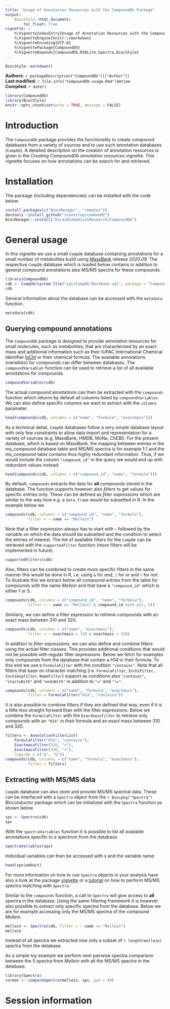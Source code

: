 ```yaml
---
title: "Usage of Annotation Resources with the CompoundDb Package"
output:
    BiocStyle::html_document:
        toc_float: true
vignette: >
    %\VignetteIndexEntry{Usage of Annotation Resources with the CompoundDb Package}
    %\VignetteEngine{knitr::rmarkdown}
    %\VignetteEncoding{UTF-8}
    %\VignettePackage{CompoundDb}
    %\VignetteDepends{CompoundDb,RSQLite,Spectra,BiocStyle}
---
```


```r
BiocStyle::markdown()
```

**Authors**: `r packageDescription("CompoundDb")[["Author"]] `<br />
**Last modified:** `r file.info("CompoundDb-usage.Rmd")$mtime`<br />
**Compiled**: `r date()`

```r
library(CompoundDb)
library(BiocStyle)
knitr::opts_chunk$set(echo = TRUE, message = FALSE)
```


# Introduction

The `CompoundDb` package provides the functionality to create *compound*
databases from a variety of sources and to use such annotation databases
(`CompDb`). A detailed description on the creation of annotation resources is
given in the *Creating CompoundDb annotation resources* vignette. This vignette
focuses on how annotations can be search for and retrieved.


# Installation

The package (including dependencies) can be installed with the code below:

```r
install.packages(c("BiocManager", "remotes"))
devtools::install_github("stanstrup/commonMZ")
BiocManager::install("EuracBiomedicalResearch/CompoundDb")
```


# General usage

In this vignette we use a small `CompDb` database containing annotations for a
small number of metabolites build using
[MassBank](https://massbank.eu/MassBank/) release *2020.09*. The respective
`CompDb` database which is loaded below contains in addition to general compound
annotations also MS/MS spectra for these compounds.

```r
library(CompoundDb)
cdb <- CompDb(system.file("sql/CompDb.MassBank.sql", package = "CompoundDb"))
cdb
```

General information about the database can be accessed with the `metadata`
function.

```r
metadata(cdb)
```


## Querying compound annotations

The `CompoundDb` package is designed to provide annotation resources for small
molecules, such as metabolites, that are characterized by an exact mass and
additional information such as their IUPAC International Chemical Identifier
[InChI](https://en.wikipedia.org/wiki/International_Chemical_Identifier) or
their chemical formula. The available annotations (*variables*) for compounds
can differ between databases. The `compoundVariables` function can be used to
retrieve a list of all available annotations for compounds.

```r
compoundVariables(cdb)
```

The actual compound annotations can then be extracted with the `compounds`
function which returns by default all columns listed by
`compoundVariables`. We can also define specific columns we want to extract with
the `columns` parameter.

```r
head(compounds(cdb, columns = c("name", "formula", "exactmass")))
```

As a technical detail, `CompDb` databases follow a very simple database layout
with only few constraints to allow data import and representation for a variety
of sources (e.g. MassBank, HMDB, MoNa, ChEBI). For the present database, which
is based on MassBank, the mapping between entries in the *ms_compound* database
table and MS/MS spectra is for example 1:1 and the *ms_compound* table contains
thus highly redundant information. Thus, if we would include the column
`"compound_id"` in the query we would end up with redundant values instead:

```r
head(compounds(cdb, columns = c("compound_id", "name", "formula")))
```

By default, `compounds` extracts the data for **all** compounds stored in the
database. The function supports however also *filters* to get values for
specific entries only. These can be defined as *filter expressions* which are
similar to the way how e.g. a `data.frame` would be subsetted in R. In the
example below we

```r
compounds(cdb, columns = c("compound_id", "name", "formula"),
          filter = ~ name == "Mellein")
```

Note that a filter expression always has to start with `~` followed by the
*variable* on which the data should be subsetted and the condition to select the
entries of interest. The list of available filters for the `CompDb` can be
retrieved with the `supportedFilter` function (more filters will be implemented
in future).

```r
supportedFilters(cdb)
```

Also, filters can be combined to create more specific filters in the same manner
this would be done in R, i.e. using `&` for *and*, `|` for *or* and `!` for
*not*. To illustrate this we extract below all compound entries from the table
for compounds with the name *Mellein* and that have a `"compound_id"` which is
either 1 or 5.

```r
compounds(cdb, columns = c("compound_id", "name", "formula"),
          filter = ~ name == "Mellein" & compound_id %in% c(1, 5))
```

Similarly, we can define a filter expression to retrieve compounds with an exact
mass between 310 and 320.

```r
compounds(cdb, columns = c("name", "exactmass"),
          filter = ~ exactmass > 310 & exactmass < 320)
```

In addition to *filter expressions*, we can also define and combine filters
using the actual filter classes. This provides additional conditions that would
not be possible with regular filter expressions. Below we fetch for examples
only compounds from the database that contain a *H14* in their formula. To this
end we use a `FormulaFilter` with the condition `"contains"`. Note that all
filters that base on character matching (i.e. `FormulaFilter`, `InchiFilter`,
`InchikeyFilter`, `NameFilter`) support as conditions also `"contains"`,
`"startsWith"` and `"endsWith"` in addition to `"="` and `"!="`.

```r
compounds(cdb, columns = c("name", "formula", "exactmass"),
          filter = FormulaFilter("H14", "contains"))
```

It is also possible to combine filters if they are defined that way, even if it
is a little less straight forward than with the filter expressions. Below we
combine the `FormulaFilter` with the `ExactmassFilter` to retrieve only
compounds with an `"H14"` in their formula and an exact mass between 310 and
320.

```r
filters <- AnnotationFilterList(
    FormulaFilter("H14", "contains"),
    ExactmassFilter(310, ">"),
    ExactmassFilter(320, "<"),
    logicOp = c("&", "&"))
compounds(cdb, columns = c("name", "formula", "exactmass"),
          filter = filters)
```


## Extracting with MS/MS data

`CompDb` database can also store and provide MS/MS spectral data. These can be
interfaced with a `Spectra` object from the `r Biocpkg("Spectra")` Bioconductor
package which can be initialized with the `Spectra` function as shown below.

```r
sps <- Spectra(cdb)
sps
```

With the `spectraVariables` function it is possible to list all available
annotations specific to a spectrum from the database.

```r
spectraVariables(sps)
```

Individual variables can then be accessed with `$` and the variable name:

```r
head(sps$adduct)
```

For more information on how to use `Spectra` objects in your analysis have also
a look at the package
[vignette](https://rformassspectrometry.github.io/Spectra/articles/Spectra.html)
or a [tutorial](https://jorainer.github.io/SpectraTutorials/) on how to perform
MS/MS spectra matching with `Spectra`.

Similar to the `compounds` function, a call to `Spectra` will give access to
**all** spectra in the database. Using the same filtering framework it is
however also possible to *extract* only specific spectra from the
database. Below we are for example accessing only the MS/MS spectra of the
compound *Mellein*.

```r
mellein <- Spectra(cdb, filter = ~ name == "Mellein")
mellein
```

Instead of all spectra we extracted now only a subset of `r length(mellein)`
spectra from the database.

As a simple toy example we perform next pairwise spectra comparison between the
5 spectra from *Mellein* with all the MS/MS spectra in the database.

```r
library(Spectra)
cormat <- compareSpectra(mellein, sps, ppm = 40)
```


# Session information